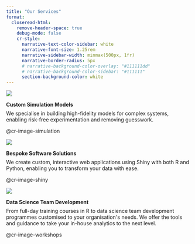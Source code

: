 ```yaml
---
title: "Our Services"
format:
  closeread-html:
    remove-header-space: true
    debug-mode: false
    cr-style:
      narrative-text-color-sidebar: white
      narrative-font-size: 1.25rem
      narrative-sidebar-width: minmax(500px, 1fr)
      narrative-border-radius: 5px
      # narrative-background-color-overlay: "#111111dd"
      # narrative-background-color-sidebar: "#111111"
      section-background-color: white
---
```

:::{.cr-section}

:::{#cr-image-simulation}
![](/files/icon_gen/output/simulation_hex.png)
:::

```{=html}
<strong>Custom Simulation Models</strong>
<p style="margin-top:0.5em;">We specialise in building high-fidelity models for complex systems, enabling risk-free experimentation and removing guesswork.</p>
```
@cr-image-simulation

:::{#cr-image-shiny}
![](/files/icon_gen/output/shiny_hex.png)
:::

```{=html}
<strong>Bespoke Software Solutions</strong>
<p style="margin-top:0.5em;">We create custom, interactive web applications using Shiny with both R and Python, enabling you to transform your data with ease.</p>
```
@cr-image-shiny

:::{#cr-image-workshops}
![](/files/icon_gen/output/workshops_hex.png)
:::

```{=html}
<strong>Data Science Team Development</strong>
<p style="margin-top:0.5em;">From full-day training courses in R to data science team development programmes customised to your organisation's needs. We offer the tools and guidance to take your in-house analytics to the next level.</p>
```
@cr-image-workshops

:::